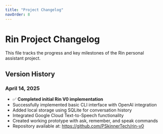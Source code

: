 ```yaml
---
title: "Project Changelog"
navOrder: 8
---
```


# Rin Project Changelog

This file tracks the progress and key milestones of the Rin personal assistant project.

## Version History

### April 14, 2025
- ✅ **Completed initial Rin V0 implementation**
- Successfully implemented basic CLI interface with OpenAI integration
- Added local storage using SQLite for conversation history
- Integrated Google Cloud Text-to-Speech functionality
- Created working prototype with ask, remember, and speak commands
- Repository available at: https://github.com/PSkinnerTech/rin-v0 